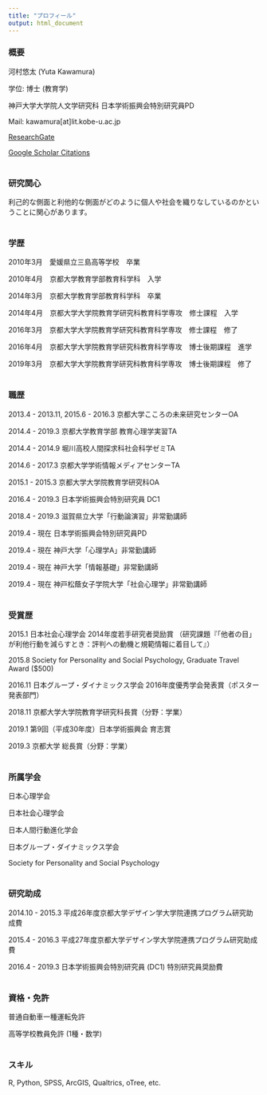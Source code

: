 ```yaml
---
title: "プロフィール"
output: html_document
---
```


### 概要

河村悠太 (Yuta Kawamura)

学位: 博士 (教育学)

神戸大学大学院人文学研究科 日本学術振興会特別研究員PD

Mail: kawamura[at]lit.kobe-u.ac.jp

<a href="https://www.researchgate.net/profile/Yuta_Kawamura" target="_blank">ResearchGate</a>

<a href="https://scholar.google.co.jp/citations?user=YCD4gaoAAAAJ&hl=ja&oi=ao" target="_blank">Google Scholar Citations</a>
<br/><br/>

### 研究関心

利己的な側面と利他的な側面がどのように個人や社会を織りなしているのかということに関心があります。
<br/><br/>

### 学歴
2010年3月　愛媛県立三島高等学校　卒業

2010年4月　京都大学教育学部教育科学科　入学

2014年3月　京都大学教育学部教育科学科　卒業

2014年4月　京都大学大学院教育学研究科教育科学専攻　修士課程　入学

2016年3月　京都大学大学院教育学研究科教育科学専攻　修士課程　修了

2016年4月　京都大学大学院教育学研究科教育科学専攻　博士後期課程　進学

2019年3月　京都大学大学院教育学研究科教育科学専攻　博士後期課程　修了
<br/><br/>

### 職歴

2013.4 - 2013.11, 2015.6 - 2016.3 京都大学こころの未来研究センターOA

2014.4 - 2019.3 京都大学教育学部 教育心理学実習TA

2014.4 - 2014.9 堀川高校人間探求科社会科学ゼミTA

2014.6 - 2017.3 京都大学学術情報メディアセンターTA

2015.1 - 2015.3 京都大学大学院教育学研究科OA

2016.4 - 2019.3 日本学術振興会特別研究員 DC1

2018.4 - 2019.3 滋賀県立大学「行動論演習」非常勤講師

2019.4 - 現在 日本学術振興会特別研究員PD

2019.4 - 現在 神戸大学「心理学A」非常勤講師

2019.4 - 現在 神戸大学「情報基礎」非常勤講師

2019.4 - 現在 神戸松蔭女子学院大学「社会心理学」非常勤講師
<br/><br/>

### 受賞歴
2015.1 日本社会心理学会 2014年度若手研究者奨励賞 （研究課題『「他者の目」が利他行動を減らすとき：評判への動機と規範情報に着目して』）

2015.8 Society for Personality and Social Psychology, Graduate Travel Award ($500)

2016.11 日本グループ・ダイナミックス学会 2016年度優秀学会発表賞（ポスター発表部門）

2018.11 京都大学大学院教育学研究科長賞（分野：学業）

2019.1 第9回（平成30年度）日本学術振興会 育志賞

2019.3 京都大学 総長賞（分野：学業）
<br/><br/>

### 所属学会
日本心理学会

日本社会心理学会

日本人間行動進化学会

日本グループ・ダイナミックス学会

Society for Personality and Social Psychology
<br/><br/>

### 研究助成
2014.10 - 2015.3 平成26年度京都大学デザイン学大学院連携プログラム研究助成費

2015.4 - 2016.3 平成27年度京都大学デザイン学大学院連携プログラム研究助成費

2016.4 - 2019.3 日本学術振興会特別研究員 (DC1) 特別研究員奨励費
<br/><br/>

### 資格・免許
普通自動車一種運転免許

高等学校教員免許 (1種・数学)
<br/><br/>

### スキル
R, Python, SPSS, ArcGIS, Qualtrics, oTree, etc.